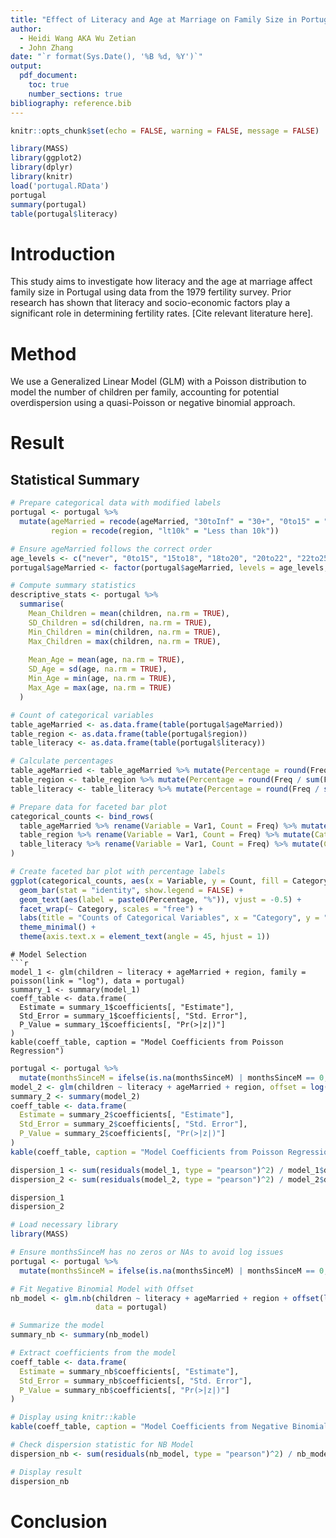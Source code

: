 ```yaml
---
title: "Effect of Literacy and Age at Marriage on Family Size in Portugal"
author: 
  - Heidi Wang AKA Wu Zetian
  - John Zhang
date: "`r format(Sys.Date(), '%B %d, %Y')`"
output:
  pdf_document:
    toc: true
    number_sections: true
bibliography: reference.bib
---
```


\newpage

```r
knitr::opts_chunk$set(echo = FALSE, warning = FALSE, message = FALSE)
```

```r
library(MASS)
library(ggplot2)
library(dplyr)
library(knitr)
load('portugal.RData')
portugal
summary(portugal)
table(portugal$literacy)
```

# Introduction

This study aims to investigate how literacy and the age at marriage affect family size in Portugal using data from the 1979 fertility survey. Prior research has shown that literacy and socio-economic factors play a significant role in determining fertility rates. [Cite relevant literature here]. 

# Method

We use a Generalized Linear Model (GLM) with a Poisson distribution to model the number of children per family, accounting for potential overdispersion using a quasi-Poisson or negative binomial approach. 

# Result
## Statistical Summary
```r
# Prepare categorical data with modified labels
portugal <- portugal %>%
  mutate(ageMarried = recode(ageMarried, "30toInf" = "30+", "0to15" = "0 - 15"),
         region = recode(region, "lt10k" = "Less than 10k"))

# Ensure ageMarried follows the correct order
age_levels <- c("never", "0to15", "15to18", "18to20", "20to22", "22to25", "25to30", "30+")
portugal$ageMarried <- factor(portugal$ageMarried, levels = age_levels, ordered = TRUE)

# Compute summary statistics
descriptive_stats <- portugal %>%
  summarise(
    Mean_Children = mean(children, na.rm = TRUE),
    SD_Children = sd(children, na.rm = TRUE),
    Min_Children = min(children, na.rm = TRUE),
    Max_Children = max(children, na.rm = TRUE),
    
    Mean_Age = mean(age, na.rm = TRUE),
    SD_Age = sd(age, na.rm = TRUE),
    Min_Age = min(age, na.rm = TRUE),
    Max_Age = max(age, na.rm = TRUE)
  )

# Count of categorical variables
table_ageMarried <- as.data.frame(table(portugal$ageMarried))
table_region <- as.data.frame(table(portugal$region))
table_literacy <- as.data.frame(table(portugal$literacy))

# Calculate percentages
table_ageMarried <- table_ageMarried %>% mutate(Percentage = round(Freq / sum(Freq) * 100, 1))
table_region <- table_region %>% mutate(Percentage = round(Freq / sum(Freq) * 100, 1))
table_literacy <- table_literacy %>% mutate(Percentage = round(Freq / sum(Freq) * 100, 1))

# Prepare data for faceted bar plot
categorical_counts <- bind_rows(
  table_ageMarried %>% rename(Variable = Var1, Count = Freq) %>% mutate(Category = "Age at Marriage"),
  table_region %>% rename(Variable = Var1, Count = Freq) %>% mutate(Category = "Region"),
  table_literacy %>% rename(Variable = Var1, Count = Freq) %>% mutate(Category = "Literacy")
)

# Create faceted bar plot with percentage labels
ggplot(categorical_counts, aes(x = Variable, y = Count, fill = Category)) +
  geom_bar(stat = "identity", show.legend = FALSE) +
  geom_text(aes(label = paste0(Percentage, "%")), vjust = -0.5) +
  facet_wrap(~ Category, scales = "free") +
  labs(title = "Counts of Categorical Variables", x = "Category", y = "Count") +
  theme_minimal() +
  theme(axis.text.x = element_text(angle = 45, hjust = 1))
```

```
# Model Selection
```r
model_1 <- glm(children ~ literacy + ageMarried + region, family = poisson(link = "log"), data = portugal)
summary_1 <- summary(model_1)
coeff_table <- data.frame(
  Estimate = summary_1$coefficients[, "Estimate"],
  Std_Error = summary_1$coefficients[, "Std. Error"],
  P_Value = summary_1$coefficients[, "Pr(>|z|)"]
)
kable(coeff_table, caption = "Model Coefficients from Poisson Regression")
```

```r
portugal <- portugal %>%
  mutate(monthsSinceM = ifelse(is.na(monthsSinceM) | monthsSinceM == 0, 1, monthsSinceM))
model_2 <- glm(children ~ literacy + ageMarried + region, offset = log(monthsSinceM), family = poisson(link = "log"), data = portugal)
summary_2 <- summary(model_2)
coeff_table <- data.frame(
  Estimate = summary_2$coefficients[, "Estimate"],
  Std_Error = summary_2$coefficients[, "Std. Error"],
  P_Value = summary_2$coefficients[, "Pr(>|z|)"]
)
kable(coeff_table, caption = "Model Coefficients from Poisson Regression with Offset")
```

```r
dispersion_1 <- sum(residuals(model_1, type = "pearson")^2) / model_1$df.residual
dispersion_2 <- sum(residuals(model_2, type = "pearson")^2) / model_2$df.residual

dispersion_1
dispersion_2
```

```r
# Load necessary library
library(MASS)

# Ensure monthsSinceM has no zeros or NAs to avoid log issues
portugal <- portugal %>%
  mutate(monthsSinceM = ifelse(is.na(monthsSinceM) | monthsSinceM == 0, 1, monthsSinceM))

# Fit Negative Binomial Model with Offset
nb_model <- glm.nb(children ~ literacy + ageMarried + region + offset(log(monthsSinceM)), 
                   data = portugal)

# Summarize the model
summary_nb <- summary(nb_model)

# Extract coefficients from the model
coeff_table <- data.frame(
  Estimate = summary_nb$coefficients[, "Estimate"],
  Std_Error = summary_nb$coefficients[, "Std. Error"],
  P_Value = summary_nb$coefficients[, "Pr(>|z|)"]
)

# Display using knitr::kable
kable(coeff_table, caption = "Model Coefficients from Negative Binomial Regression with Offset")

```
```r
# Check dispersion statistic for NB Model
dispersion_nb <- sum(residuals(nb_model, type = "pearson")^2) / nb_model$df.residual

# Display result
dispersion_nb
```


# Conclusion


